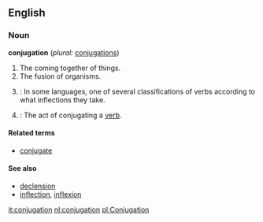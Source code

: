 ==English==
===Noun===
'''conjugation''' (''plural:'' [[conjugations]])

#The coming together of things.
#The fusion of organisms.
#{{grammar}}: In some languages, one of several classifications of verbs according to what inflections they take.
#{{grammar}}: The act of conjugating a [[verb]].

====Related terms====
*[[conjugate]]

====See also====
*[[declension]]
*[[inflection]], [[inflexion]]

[[it:conjugation]]
[[nl:conjugation]]
[[pl:Conjugation]]